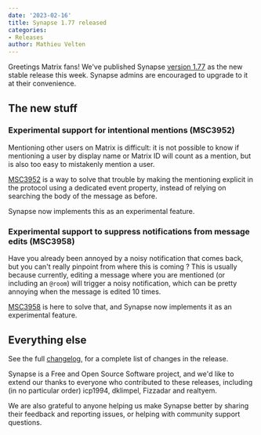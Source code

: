 ```yaml
---
date: '2023-02-16'
title: Synapse 1.77 released
categories:
- Releases
author: Mathieu Velten
---
```


Greetings Matrix fans! We've published Synapse [version 1.77](https://github.com/matrix-org/synapse/releases/tag/v1.77.0)
as the new stable release this week. Synapse admins are encouraged to upgrade
to it at their convenience.

## The new stuff

### Experimental support for intentional mentions (MSC3952)

Mentioning other users on Matrix is difficult: it is not possible to know if mentioning a user
by display name or Matrix ID will count as a mention, but is also too easy to mistakenly mention a user.

[MSC3952](https://github.com/matrix-org/matrix-spec-proposals/pull/3952) is a way to solve that trouble
by making the mentioning explicit in the protocol using a dedicated event property,
instead of relying on searching the body of the message as before.

Synapse now implements this as an experimental feature.

### Experimental support to suppress notifications from message edits (MSC3958)

Have you already been annoyed by a noisy notification that comes back, but you can't really pinpoint
from where this is coming ?
This is usually because currently, editing a message where you are mentioned (or including an `@room`) will trigger
a noisy notification, which can be pretty annoying when the message is edited 10 times.

[MSC3958](https://github.com/matrix-org/matrix-spec-proposals/pull/3958)
is here to solve that, and Synapse now implements it as an experimental feature.

## Everything else

See the full [changelog](https://github.com/matrix-org/synapse/releases/tag/v1.77.0), for a
complete list of changes in the release.

Synapse is a Free and Open Source Software project, and we'd like to extend our
thanks to everyone who contributed to these releases, including (in no particular
order) icp1994, dklimpel, Fizzadar and realtyem.

We are also grateful to anyone helping us make Synapse better by sharing their
feedback and reporting issues, or helping with community support questions.
